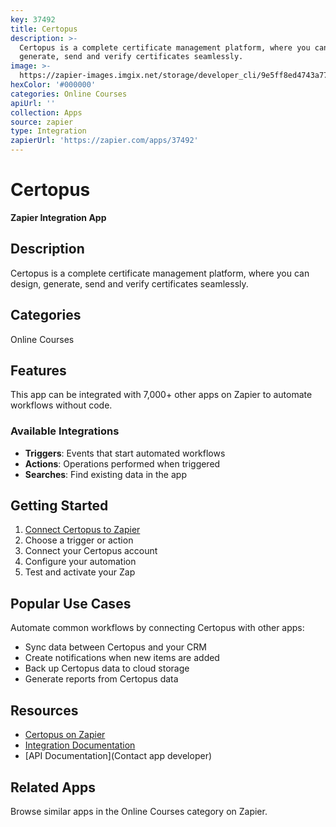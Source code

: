 ```yaml
---
key: 37492
title: Certopus
description: >-
  Certopus is a complete certificate management platform, where you can design,
  generate, send and verify certificates seamlessly.
image: >-
  https://zapier-images.imgix.net/storage/developer_cli/9e5ff8ed4743a77d92e6b660a919a67a.png?auto=format%2Ccompress&ixlib=python-3.0.0&q=50
hexColor: '#000000'
categories: Online Courses
apiUrl: ''
collection: Apps
source: zapier
type: Integration
zapierUrl: 'https://zapier.com/apps/37492'
---
```

# Certopus

**Zapier Integration App**

## Description

Certopus is a complete certificate management platform, where you can design, generate, send and verify certificates seamlessly.

## Categories

Online Courses

## Features

This app can be integrated with 7,000+ other apps on Zapier to automate workflows without code.

### Available Integrations

- **Triggers**: Events that start automated workflows
- **Actions**: Operations performed when triggered
- **Searches**: Find existing data in the app

## Getting Started

1. [Connect Certopus to Zapier](https://zapier.com/apps/37492)
2. Choose a trigger or action
3. Connect your Certopus account
4. Configure your automation
5. Test and activate your Zap

## Popular Use Cases

Automate common workflows by connecting Certopus with other apps:

- Sync data between Certopus and your CRM
- Create notifications when new items are added
- Back up Certopus data to cloud storage
- Generate reports from Certopus data

## Resources

- [Certopus on Zapier](https://zapier.com/apps/37492)
- [Integration Documentation](https://zapier.com/apps/37492/integrations)
- [API Documentation](Contact app developer)

## Related Apps

Browse similar apps in the Online Courses category on Zapier.
